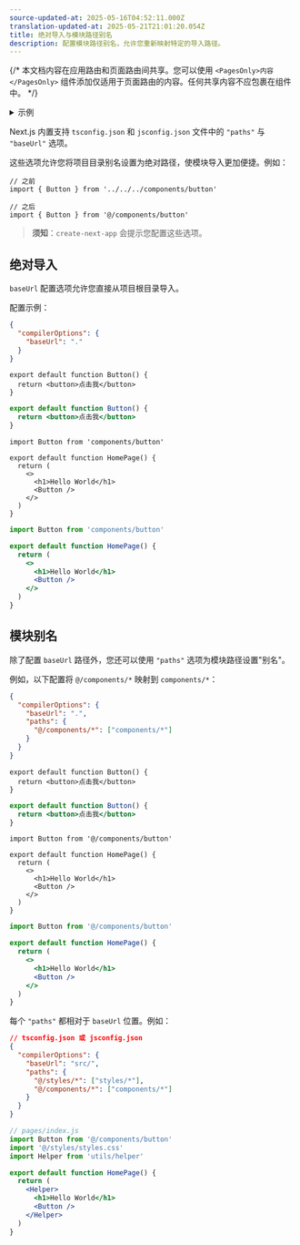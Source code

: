 ```yaml
---
source-updated-at: 2025-05-16T04:52:11.000Z
translation-updated-at: 2025-05-21T21:01:20.054Z
title: 绝对导入与模块路径别名
description: 配置模块路径别名，允许您重新映射特定的导入路径。
---
```


{/* 本文档内容在应用路由和页面路由间共享。您可以使用 `<PagesOnly>内容</PagesOnly>` 组件添加仅适用于页面路由的内容。任何共享内容不应包裹在组件中。 */}

<details>
  <summary>示例</summary>

- [绝对导入与别名](https://github.com/vercel/next.js/tree/canary/examples/with-absolute-imports)

</details>

Next.js 内置支持 `tsconfig.json` 和 `jsconfig.json` 文件中的 `"paths"` 与 `"baseUrl"` 选项。

这些选项允许您将项目目录别名设置为绝对路径，使模块导入更加便捷。例如：

```tsx
// 之前
import { Button } from '../../../components/button'

// 之后
import { Button } from '@/components/button'
```

> **须知**：`create-next-app` 会提示您配置这些选项。

## 绝对导入

`baseUrl` 配置选项允许您直接从项目根目录导入。

配置示例：

```json filename="tsconfig.json 或 jsconfig.json"
{
  "compilerOptions": {
    "baseUrl": "."
  }
}
```

```tsx filename="components/button.tsx" switcher
export default function Button() {
  return <button>点击我</button>
}
```

```jsx filename="components/button.js" switcher
export default function Button() {
  return <button>点击我</button>
}
```

```tsx filename="app/page.tsx" switcher
import Button from 'components/button'

export default function HomePage() {
  return (
    <>
      <h1>Hello World</h1>
      <Button />
    </>
  )
}
```

```jsx filename="app/page.js" switcher
import Button from 'components/button'

export default function HomePage() {
  return (
    <>
      <h1>Hello World</h1>
      <Button />
    </>
  )
}
```

## 模块别名

除了配置 `baseUrl` 路径外，您还可以使用 `"paths"` 选项为模块路径设置"别名"。

例如，以下配置将 `@/components/*` 映射到 `components/*`：

```json filename="tsconfig.json 或 jsconfig.json"
{
  "compilerOptions": {
    "baseUrl": ".",
    "paths": {
      "@/components/*": ["components/*"]
    }
  }
}
```

```tsx filename="components/button.tsx" switcher
export default function Button() {
  return <button>点击我</button>
}
```

```jsx filename="components/button.js" switcher
export default function Button() {
  return <button>点击我</button>
}
```

```tsx filename="app/page.tsx" switcher
import Button from '@/components/button'

export default function HomePage() {
  return (
    <>
      <h1>Hello World</h1>
      <Button />
    </>
  )
}
```

```jsx filename="app/page.js" switcher
import Button from '@/components/button'

export default function HomePage() {
  return (
    <>
      <h1>Hello World</h1>
      <Button />
    </>
  )
}
```

每个 `"paths"` 都相对于 `baseUrl` 位置。例如：

```json
// tsconfig.json 或 jsconfig.json
{
  "compilerOptions": {
    "baseUrl": "src/",
    "paths": {
      "@/styles/*": ["styles/*"],
      "@/components/*": ["components/*"]
    }
  }
}
```

```jsx
// pages/index.js
import Button from '@/components/button'
import '@/styles/styles.css'
import Helper from 'utils/helper'

export default function HomePage() {
  return (
    <Helper>
      <h1>Hello World</h1>
      <Button />
    </Helper>
  )
}
```